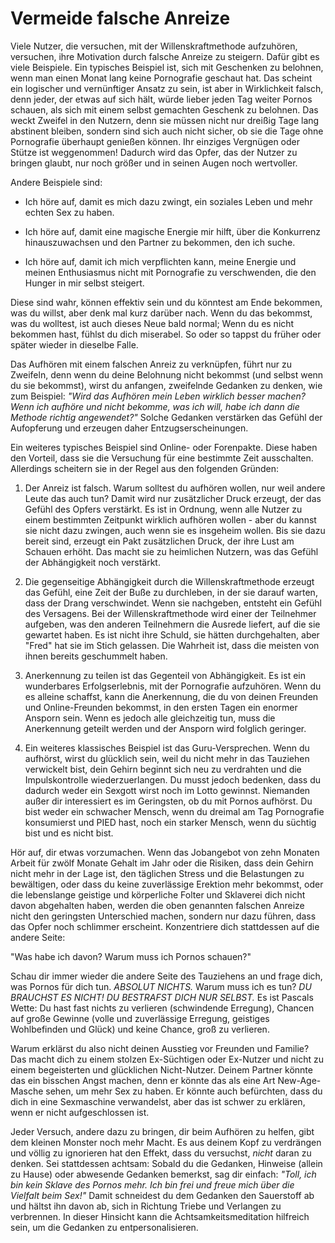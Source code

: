 # Vermeide falsche Anreize

Viele Nutzer, die versuchen, mit der Willenskraftmethode aufzuhören,
versuchen, ihre Motivation durch falsche Anreize zu steigern. Dafür gibt
es viele Beispiele. Ein typisches Beispiel ist, sich mit Geschenken zu
belohnen, wenn man einen Monat lang keine Pornografie geschaut hat. Das
scheint ein logischer und vernünftiger Ansatz zu sein, ist aber in
Wirklichkeit falsch, denn jeder, der etwas auf sich hält, würde lieber
jeden Tag weiter Pornos schauen, als sich mit einem selbst gemachten
Geschenk zu belohnen. Das weckt Zweifel in den Nutzern, denn sie müssen
nicht nur dreißig Tage lang abstinent bleiben, sondern sind sich auch
nicht sicher, ob sie die Tage ohne Pornografie überhaupt genießen können. Ihr
einziges Vergnügen oder Stütze ist weggenommen! Dadurch
wird das Opfer, das der Nutzer zu bringen glaubt, nur noch größer und in
seinen Augen noch wertvoller.

Andere Beispiele sind:

-   Ich höre auf, damit es mich dazu zwingt, ein soziales Leben und mehr
    echten Sex zu haben.

-   Ich höre auf, damit eine magische Energie mir hilft, über die
    Konkurrenz hinauszuwachsen und den Partner zu bekommen, den ich
    suche.

-   Ich höre auf, damit ich mich verpflichten kann, meine Energie und
    meinen Enthusiasmus nicht mit Pornografie zu verschwenden, die den Hunger
    in mir selbst steigert.

Diese sind wahr, können effektiv sein und du könntest am Ende bekommen, was
du willst, aber denk mal kurz darüber nach. Wenn du das bekommst, was du
wolltest, ist auch dieses Neue bald normal; Wenn du es
nicht bekommen hast, fühlst du dich miserabel. So oder so tappst du früher
oder später wieder in dieselbe Falle.

Das Aufhören mit einem falschen Anreiz zu verknüpfen, führt nur zu
Zweifeln, denn wenn du deine Belohnung nicht bekommst (und selbst wenn du
sie bekommst), wirst du anfangen, zweifelnde Gedanken zu denken, wie
zum Beispiel: *\"Wird das Aufhören mein Leben wirklich besser machen?
Wenn ich aufhöre und nicht bekomme, was ich will, habe ich dann die
Methode richtig angewendet?\"* Solche Gedanken verstärken das Gefühl der
Aufopferung und erzeugen daher Entzugserscheinungen.

Ein weiteres typisches Beispiel sind Online- oder Forenpakte. Diese
haben den Vorteil, dass sie die Versuchung für eine bestimmte Zeit
ausschalten. Allerdings scheitern sie in der Regel aus den folgenden
Gründen:

1.  Der Anreiz ist falsch. Warum solltest du aufhören wollen, nur weil
    andere Leute das auch tun? Damit wird nur zusätzlicher Druck
    erzeugt, der das Gefühl des Opfers verstärkt. Es ist in Ordnung,
    wenn alle Nutzer zu einem bestimmten Zeitpunkt wirklich aufhören
    wollen - aber du kannst sie nicht dazu zwingen, auch wenn sie es
    insgeheim wollen. Bis sie dazu bereit sind, erzeugt ein Pakt
    zusätzlichen Druck, der ihre Lust am Schauen erhöht. Das macht sie
    zu heimlichen Nutzern, was das Gefühl der Abhängigkeit noch
    verstärkt.

2.  Die gegenseitige Abhängigkeit durch die Willenskraftmethode erzeugt
    das Gefühl, eine Zeit der Buße zu durchleben, in der sie darauf
    warten, dass der Drang verschwindet. Wenn sie nachgeben, entsteht
    ein Gefühl des Versagens. Bei der Willenskraftmethode wird einer der
    Teilnehmer aufgeben, was den anderen Teilnehmern die Ausrede
    liefert, auf die sie gewartet haben. Es ist nicht ihre Schuld, sie
    hätten durchgehalten, aber \"Fred\" hat sie im Stich gelassen. Die
    Wahrheit ist, dass die meisten von ihnen bereits geschummelt haben.

3.  Anerkennung zu teilen ist das Gegenteil von Abhängigkeit. 
    Es ist ein wunderbares Erfolgserlebnis, 
    mit der Pornografie aufzuhören. Wenn du es alleine schaffst, kann die
    Anerkennung, die du von deinen Freunden und Online-Freunden
    bekommst, in den ersten Tagen ein enormer Ansporn sein. Wenn es
    jedoch alle gleichzeitig tun, muss die Anerkennung geteilt werden
    und der Ansporn wird folglich geringer.

4.  Ein weiteres klassisches Beispiel ist das Guru-Versprechen. Wenn du
    aufhörst, wirst du glücklich sein, weil du nicht mehr in das
    Tauziehen verwickelt bist, dein Gehirn beginnt sich neu zu
    verdrahten und die Impulskontrolle wiederzuerlangen. Du musst jedoch
    bedenken, dass du dadurch weder ein Sexgott wirst noch im Lotto
    gewinnst. Niemanden außer dir interessiert es im Geringsten, ob du
    mit Pornos aufhörst. Du bist weder ein schwacher Mensch, wenn du
    dreimal am Tag Pornografie konsumierst und PIED hast, noch ein starker
    Mensch, wenn du süchtig bist und es nicht bist.

Hör auf, dir etwas vorzumachen. Wenn das Jobangebot von zehn Monaten
Arbeit für zwölf Monate Gehalt im Jahr oder die Risiken, dass dein
Gehirn nicht mehr in der Lage ist, den täglichen Stress und die
Belastungen zu bewältigen, oder dass du keine zuverlässige Erektion mehr
bekommst, oder die lebenslange geistige und körperliche Folter und
Sklaverei dich nicht davon abgehalten haben, werden die oben genannten
falschen Anreize nicht den geringsten Unterschied machen, sondern nur
dazu führen, dass das Opfer noch schlimmer erscheint. Konzentriere dich
stattdessen auf die andere Seite:

\"Was habe ich davon? Warum muss ich Pornos schauen?\"

Schau dir immer wieder die andere Seite des Tauziehens an und frage
dich, was Pornos für dich tun. *ABSOLUT NICHTS.* Warum muss ich es tun?
*DU BRAUCHST ES NICHT! DU BESTRAFST DICH NUR SELBST.* Es ist Pascals
Wette: Du hast fast nichts zu verlieren (schwindende Erregung), Chancen
auf große Gewinne (volle und zuverlässige Erregung, geistiges
Wohlbefinden und Glück) und keine Chance, groß zu verlieren.

Warum erklärst du also nicht deinen Ausstieg vor Freunden und Familie?
Das macht dich zu einem stolzen Ex-Süchtigen oder Ex-Nutzer und nicht zu
einem begeisterten und glücklichen Nicht-Nutzer. Deinem Partner könnte das
ein bisschen Angst machen, denn er könnte das als eine Art
New-Age-Masche sehen, um mehr Sex zu haben. Er könnte auch befürchten,
dass du dich in eine Sexmaschine verwandelst, aber das ist schwer zu
erklären, wenn er nicht aufgeschlossen ist.

Jeder Versuch, andere dazu zu bringen, dir beim Aufhören zu helfen, gibt
dem kleinen Monster noch mehr Macht. Es aus deinem Kopf zu verdrängen
und völlig zu ignorieren hat den Effekt, dass du versuchst, *nicht*
daran zu denken. Sei stattdessen achtsam: Sobald du die Gedanken,
Hinweise (allein zu Hause) oder abwesende Gedanken bemerkst, sag dir
einfach: *\"Toll, ich bin kein Sklave des Pornos mehr. Ich bin frei und
freue mich über die Vielfalt beim Sex!\"* Damit schneidest du dem
Gedanken den Sauerstoff ab und hältst ihn davon ab, sich in Richtung
Triebe und Verlangen zu verbrennen. In dieser Hinsicht kann die
Achtsamkeitsmeditation hilfreich sein, um die Gedanken zu
entpersonalisieren.
